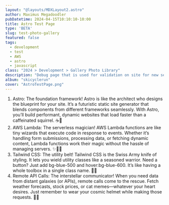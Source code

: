 ```yaml
---
layout: "@layouts/MDXLayout2.astro"
author: Maximus Megadoodler
pubDatetime: 2024-04-15T10:10:10-10:00
title: Astro Test Page
type: 'BETA'
slug: test-photo-gallery
featured: false
tags:
  - development
  - test
  - AWS
  - astro
  - javascript
class: "2024 > Development > Gallery Photo Library"
description: "Debug page that is used for validation on site for new setup and toCodes"
album: "skicyclerun"
cover: "AstroTestPage.png"
---
```

1. Astro: The foundation framework! Astro is like the architect who designs the blueprint for your site. It’s a futuristic static site generator that blends components from different frameworks seamlessly. With Astro, you’ll build performant, dynamic websites that load faster than a caffeinated squirrel. ☕🌟
2. AWS Lambda: The serverless magician! AWS Lambda functions are like tiny wizards that execute code in response to events. Whether it’s handling form submissions, processing data, or fetching dynamic content, Lambda functions work their magic without the hassle of managing servers. ✨🧙‍♂️
3. Tailwind CSS: The utility belt! Tailwind CSS is the Swiss Army knife of styling. It lets you wield utility classes like a seasoned warrior. Need a button? Just add bg-blue-500 and hover:bg-blue-600. It’s like having a whole toolbox in a single class name. 🔧🎨
4. Remote API Calls: The interstellar communicator! When you need data from distant galaxies (or APIs), remote calls come to the rescue. Fetch weather forecasts, stock prices, or cat memes—whatever your heart desires. Just remember to wear your cosmic helmet while making those requests. 🌌📡